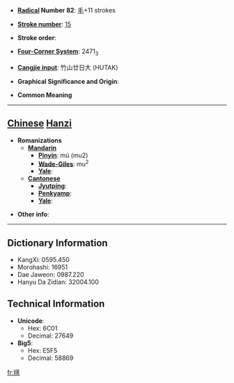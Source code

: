 * '''[[Wiktionary:Chinese radical index| Radical]] Number 82''': [[Wiktionary:Chinese radical index 毛|毛]]+11 strokes

* '''[[Wiktionary:Chinese total strokes index|Stroke number]]''': [[Wiktionary:Chinese total strokes index 15|15]]

* '''Stroke order''': 

* '''[[Wiktionary:Chinese four corner index|Four-Corner System]]''': 2471<sub>3</sub>

* '''[[Wiktionary:Chinese Cangjie index|Cangjie input]]''': 竹山廿日大 (HUTAK)

* '''Graphical Significance and Origin''': 

* '''Common Meaning'''

----

== [[Chinese]] [[Hanzi]] ==

* '''Romanizations'''
** '''[[Mandarin]]'''
*** '''[[Pinyin]]''': mú (mu2)
*** '''[[Wade-Giles]]''': mu<sup>2</sup>
*** '''[[Yale]]''': 
** '''[[Cantonese]]'''
*** '''[[Jyutping]]''':
*** '''[[Penkyamp]]''': 
*** '''[[Yale]]''': 

* '''Other info''': 

----

== Dictionary Information ==

* KangXi: 0595.450
* Morohashi: 16951
* Dae Jaweon: 0987.220
* Hanyu Da Zidian: 32004.100

== Technical Information ==

* '''Unicode''':
** Hex: 6C01
** Decimal: 27649
* '''Big5''':
** Hex: E5F5
** Decimal: 58869

[[fr:氁]]